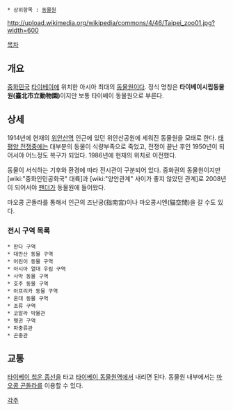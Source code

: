  * 상위항목 : [[동물원]]

{{{+1 臺北市立動物園 / Taipei Zoo }}}

http://upload.wikimedia.org/wikipedia/commons/4/46/Taipei_zoo01.jpg?width=600

[[목차]]
== 개요 ==
[[중화민국]] [[타이베이]]에 위치한 아시아 최대의 [[동물원]]이다. 정식 명칭은 '''타이베이시립동물원(臺北市立動物園)'''이지만 보통 타이베이 동물원으로 부른다.
== 상세 ==
1914년에 현재의 [[위안산역]] 인근에 있던 위안산공원에 세워진 동물원을 모태로 한다. [[태평양 전쟁]]중에는 대부분의 동물이 식량부족으로 죽었고, 전쟁이 끝난 후인 1950년이 되어서야 어느정도 복구가 되었다. 1986년에 현재의 위치로 이전했다.

동물이 서식하는 기후와 환경에 따라 전시관이 구분되어 있다. 중화권의 동물원이지만 [wiki:"중화인민공화국" 대륙]과 [wiki:"양안관계" 사이가 좋지 않았던 관계]로 2008년이 되어서야 [[팬더]]가 동물원에 들어왔다.

마오콩 곤돌라를 통해서 인근의 즈난궁(指南宮)이나 마오콩시엔(貓空閒)을 갈 수도 있다.

=== 전시 구역 목록 ===
 * 판다 구역
 * 대만산 동물 구역
 * 어린이 동물 구역
 * 아시아 열대 우림 구역
 * 사막 동물 구역 
 * 호주 동물 구역
 * 아프리카 동물 구역
 * 온대 동물 구역
 * 조류 구역
 * 코알라 박물관 
 * 펭귄 구역
 * 파충류관
 * 곤충관
== 교통 ==
[[타이베이 첩운 종선]]을 타고 [[타이베이 동물원역]]에서 내리면 된다. 동물원 내부에서는 [[마오콩 곤돌라]]를 이용할 수 있다.

[[각주]]
